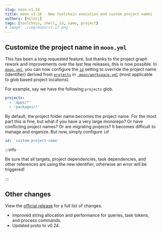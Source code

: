 ```yaml
---
slug: moon-v1.18
title: moon v1.18 - New toolchain execution and custom project names
authors: [milesj]
tags: [toolchain, shell, id, name, project]
# image: ./img/moon/v1.17.png
---
```


<!--truncate-->

## Customize the project name in `moon.yml`

This has been a long requested feature, but thanks to the project graph rework and improvements over
the last few releases, this is now possible. In [`moon.yml`](/docs/config/project), you can now
configure the [`id`](/docs/config/project#id) setting to override the project name (identifier)
derived from [`projects`](/docs/config/workspace#projects) in
[`.moon/workspace.yml`](/docs/config/workspace) (most applicable to glob based project locations).

For example, say we have the following `projects` glob.

```yml title=".moon/workspace.yml"
projects:
  - 'apps/*'
  - 'packages/*'
```

By default, the project folder name becomes the project name. For the most part this is fine, but
what if you have a very large monorepo? Or have conflicting project names? Or are migrating
projects? It becomes difficult to manage and organize. But now, simply configure `id`!

```yml title="<project>/moon.yml"
id: 'custom-project-name'
```

:::info

Be sure that all targets, project dependencies, task dependencies, and other references are using
the new identifier, otherwise an error will be triggered!

:::

## Other changes

View the [official release](https://github.com/moonrepo/moon/releases/tag/v1.18.0) for a full list
of changes.

- Improved string allocation and performance for queries, task tokens, and process commands.
- Updated proto to v0.24.
